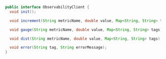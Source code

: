 ```java
public interface ObservabilityClient {
  void init();

  void increment(String metricName, double value, Map<String, String> tags);

  void gauge(String metricName, double value, Map<String, String> tags);

  void dist(String metricName, double value, Map<String, String> tags);

  void error(String tag, String errorMessage);
}
```

